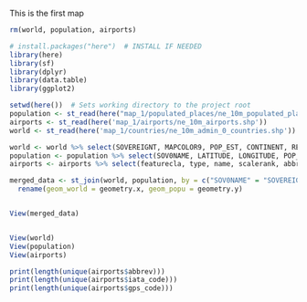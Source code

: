 This is the first map
```r
rm(world, population, airports)
```

```r
# install.packages("here")  # INSTALL IF NEEDED
library(here)
library(sf)
library(dplyr)
library(data.table)
library(ggplot2)

setwd(here())  # Sets working directory to the project root
population <- st_read(here("map_1/populated_places/ne_10m_populated_places.shp"))
airports <- st_read(here('map_1/airports/ne_10m_airports.shp'))
world <- st_read(here('map_1/countries/ne_10m_admin_0_countries.shp'))
```

```r
world <- world %>% select(SOVEREIGNT, MAPCOLOR9, POP_EST, CONTINENT, REGION_UN, SUBREGION, LABEL_X, LABEL_Y, geometry)
population <- population %>% select(SOV0NAME, LATITUDE, LONGITUDE, POP_MAX, geometry)
airports <- airports %>% select(featurecla, type, name, scalerank, abbrev, geometry)

merged_data <- st_join(world, population, by = c("SOV0NAME" = "SOVEREIGNIT")) %>%
  rename(geom_world = geometry.x, geom_popu = geometry.y)


View(merged_data)
```
```r

```

```r
View(world)
View(population)
View(airports)
```

```r
print(length(unique(airports$abbrev)))
print(length(unique(airports$iata_code)))
print(length(unique(airports$gps_code)))
```